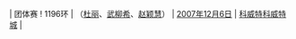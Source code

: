 | 团体赛
! 1196环
| {{CHN}}（[[杜丽]]、[[武柳希]]、[[赵颖慧]]）
| [[2007年]][[12月6日]]
| [[科威特]][[科威特城]]
| {{ed|女子10米气步枪团体赛世界纪录}}
<noinclude>[[Category:女子射击世界纪录导航模板|{{PAGENAME}}]]</noinclude>